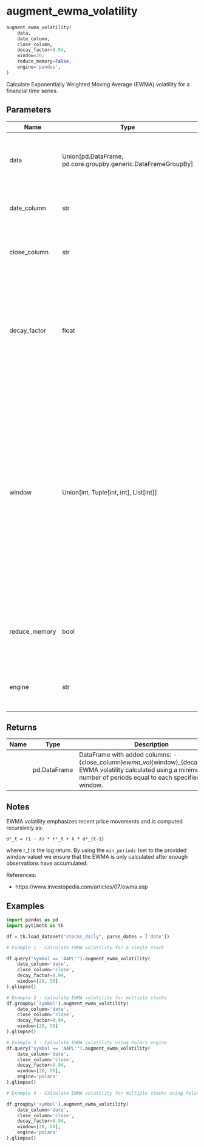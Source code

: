# augment_ewma_volatility { #pytimetk.augment_ewma_volatility }

```python
augment_ewma_volatility(
    data,
    date_column,
    close_column,
    decay_factor=0.94,
    window=20,
    reduce_memory=False,
    engine='pandas',
)
```

Calculate Exponentially Weighted Moving Average (EWMA) volatility for a financial time series.

## Parameters {.doc-section .doc-section-parameters}

| Name          | Type                                                            | Description                                                                                                                                                                                                                                                       | Default    |
|---------------|-----------------------------------------------------------------|-------------------------------------------------------------------------------------------------------------------------------------------------------------------------------------------------------------------------------------------------------------------|------------|
| data          | Union\[pd.DataFrame, pd.core.groupby.generic.DataFrameGroupBy\] | Input pandas DataFrame or GroupBy object with time series data.                                                                                                                                                                                                   | _required_ |
| date_column   | str                                                             | Column name containing dates or timestamps.                                                                                                                                                                                                                       | _required_ |
| close_column  | str                                                             | Column name with closing prices to calculate volatility.                                                                                                                                                                                                          | _required_ |
| decay_factor  | float                                                           | Smoothing factor (lambda) for EWMA, between 0 and 1. Higher values give more weight to past data. Default is 0.94 (RiskMetrics standard).                                                                                                                         | `0.94`     |
| window        | Union\[int, Tuple\[int, int\], List\[int\]\]                    | Size of the rolling window to initialize EWMA calculation. For each window value the EWMA volatility is only computed when at least that many observations are available. You may provide a single integer or multiple values (via tuple or list). Default is 20. | `20`       |
| reduce_memory | bool                                                            | If True, reduces memory usage before calculation. Default is False.                                                                                                                                                                                               | `False`    |
| engine        | str                                                             | Computation engine: 'pandas' or 'polars'. Default is 'pandas'.                                                                                                                                                                                                    | `'pandas'` |

## Returns {.doc-section .doc-section-returns}

| Name   | Type         | Description                                                                                                                                                                   |
|--------|--------------|-------------------------------------------------------------------------------------------------------------------------------------------------------------------------------|
|        | pd.DataFrame | DataFrame with added columns: - {close_column}_ewma_vol_{window}_{decay_factor}: EWMA volatility calculated using a minimum number of periods equal to each specified window. |

## Notes {.doc-section .doc-section-notes}

EWMA volatility emphasizes recent price movements and is computed recursively as:

    σ²_t = (1 - λ) * r²_t + λ * σ²_{t-1}

where r_t is the log return. By using the `min_periods` (set to the provided window value) we ensure that the EWMA is only calculated after enough observations have accumulated.

References:

- https://www.investopedia.com/articles/07/ewma.asp

## Examples {.doc-section .doc-section-examples}

```python
import pandas as pd
import pytimetk as tk

df = tk.load_dataset("stocks_daily", parse_dates = ['date'])

# Example 1 - Calculate EWMA volatility for a single stock

df.query("symbol == 'AAPL'").augment_ewma_volatility(
    date_column='date',
    close_column='close',
    decay_factor=0.94,
    window=[20, 50]
).glimpse()
```

```python
# Example 2 - Calculate EWMA volatility for multiple stocks
df.groupby('symbol').augment_ewma_volatility(
    date_column='date',
    close_column='close',
    decay_factor=0.94,
    window=[20, 50]
).glimpse()
```

```python
# Example 3 - Calculate EWMA volatility using Polars engine
df.query("symbol == 'AAPL'").augment_ewma_volatility(
    date_column='date',
    close_column='close',
    decay_factor=0.94,
    window=[20, 50],
    engine='polars'
).glimpse()
```

```python
# Example 4 - Calculate EWMA volatility for multiple stocks using Polars engine

df.groupby('symbol').augment_ewma_volatility(
    date_column='date',
    close_column='close',
    decay_factor=0.94,
    window=[20, 50],
    engine='polars'
).glimpse()
```